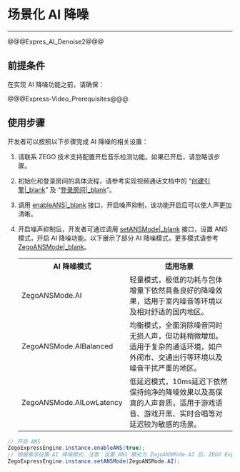# 场景化 AI 降噪

- - -

@@@Expres_AI_Denoise2@@@

## 前提条件

在实现 AI 降噪功能之前，请确保：

@@@Express-Video_Prerequisites@@@

## 使用步骤

开发者可以按照以下步骤完成 AI 降噪的相关设置：

1. 请联系 ZEGO 技术支持配置开启音乐检测功能。如果已开启，请忽略该步骤。

2. 初始化和登录房间的具体流程，请参考实现视频通话文档中的 “[创建引擎\|_blank](!Integration/Solution_Implementation#CreateEngine)” 及 “[登录房间\|_blank](!Integration/Solution_Implementation#createroom)”。

3. 调用 [enableANS\|_blank](/unique-api/express-video-sdk/zh/dart_flutter/zego_express_engine/ZegoExpressEnginePreprocess/enableANS.html) 接口，开启噪声抑制，该功能开启后可以使人声更加清晰。

4. 开启噪声抑制后，开发者可通过调用 [setANSMode\|_blank](/unique-api/express-video-sdk/zh/dart_flutter/zego_express_engine/ZegoExpressEnginePreprocess/setANSMode.html) 接口，设置 ANS 模式，开启 AI 降噪功能。以下展示了部分 AI 降噪模式，更多模式请参考 [ZegoANSMode\|_blank](/unique-api/express-video-sdk/zh/dart_flutter/zego_express_engine/ZegoANSMode.html)。

    <table>
    <colgroup>
        <col width="25%">
        <col width="75%">
    </colgroup>
    <tbody><tr>
    <th>AI 降噪模式</th>
    <th>适用场景</th>
    </tr>
    <tr>
    <td>ZegoANSMode.AI</td>
    <td>轻量模式，极低的功耗与包体增量下依然具备良好的降噪效果，适用于室内噪音等环境以及相对舒适的国内地区。</td>
    </tr>
    <tr>
    <td>ZegoANSMode.AIBalanced</td>
    <td>均衡模式，全面消除噪音同时无损人声，但功耗稍微增加。适用于复杂的通话环境，如户外闹市、交通出行等环境以及噪音干扰严重的地区。</td>
    </tr>
    <tr>
    <td>ZegoANSMode.AILowLatency</td>
    <td>低延迟模式，10ms延迟下依然保持纯净的降噪效果以及高保真的人声音质，适用于游戏语音、游戏开黑、实时合唱等对延迟较为敏感的场景。</td>
    </tr>
    </tbody></table>

```java
// 开启 ANS
ZegoExpressEngine.instance.enableANS(true);
// 根据需求设置 AI 降噪模式，注意：设置 ANS 模式为 ZegoANSMode.AI 后，ZEGO Express SDK 会强制关闭瞬态噪声抑制 [enableTransientANS]
ZegoExpressEngine.instance.setANSMode(ZegoANSMode.AI);
```
